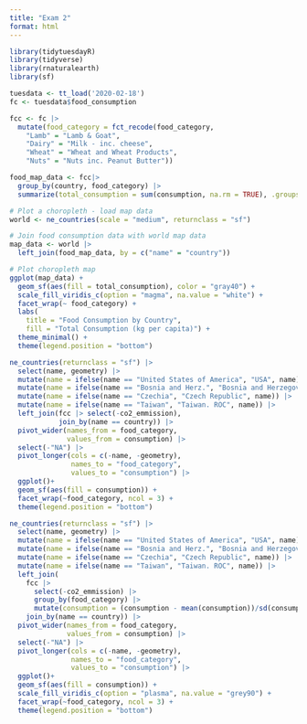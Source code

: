 ```yaml
---
title: "Exam 2"
format: html
---
```


```r
library(tidytuesdayR)
library(tidyverse)
library(rnaturalearth)
library(sf)
```

```r
tuesdata <- tt_load('2020-02-18')
fc <- tuesdata$food_consumption
```
```r
fcc <- fc |>
  mutate(food_category = fct_recode(food_category,
    "Lamb" = "Lamb & Goat",
    "Dairy" = "Milk - inc. cheese",
    "Wheat" = "Wheat and Wheat Products",
    "Nuts" = "Nuts inc. Peanut Butter"))
```

```r
food_map_data <- fcc|>
  group_by(country, food_category) |>
  summarize(total_consumption = sum(consumption, na.rm = TRUE), .groups = "drop")

# Plot a choropleth - load map data
world <- ne_countries(scale = "medium", returnclass = "sf")

# Join food consumption data with world map data
map_data <- world |>
  left_join(food_map_data, by = c("name" = "country"))

# Plot choropleth map
ggplot(map_data) +
  geom_sf(aes(fill = total_consumption), color = "gray40") +
  scale_fill_viridis_c(option = "magma", na.value = "white") +  
  facet_wrap(~ food_category) + 
  labs(
    title = "Food Consumption by Country",
    fill = "Total Consumption (kg per capita)") +
  theme_minimal() +
  theme(legend.position = "bottom")
```

```r
ne_countries(returnclass = "sf") |>
  select(name, geometry) |>
  mutate(name = ifelse(name == "United States of America", "USA", name)) |>
  mutate(name = ifelse(name == "Bosnia and Herz.", "Bosnia and Herzegovina", name)) |>
  mutate(name = ifelse(name == "Czechia", "Czech Republic", name)) |>
  mutate(name = ifelse(name == "Taiwan", "Taiwan. ROC", name)) |>
  left_join(fcc |> select(-co2_emmission), 
            join_by(name == country)) |>
  pivot_wider(names_from = food_category,
              values_from = consumption) |>
  select(-"NA") |>
  pivot_longer(cols = c(-name, -geometry),
               names_to = "food_category", 
               values_to = "consumption") |>
  ggplot()+
  geom_sf(aes(fill = consumption)) +
  facet_wrap(~food_category, ncol = 3) +
  theme(legend.position = "bottom")
```

```r
ne_countries(returnclass = "sf") |>
  select(name, geometry) |>
  mutate(name = ifelse(name == "United States of America", "USA", name)) |>
  mutate(name = ifelse(name == "Bosnia and Herz.", "Bosnia and Herzegovina", name)) |>
  mutate(name = ifelse(name == "Czechia", "Czech Republic", name)) |>
  mutate(name = ifelse(name == "Taiwan", "Taiwan. ROC", name)) |>
  left_join(
    fcc |> 
      select(-co2_emmission) |>
      group_by(food_category) |>
      mutate(consumption = (consumption - mean(consumption))/sd(consumption)),
    join_by(name == country)) |>
  pivot_wider(names_from = food_category,
              values_from = consumption) |>
  select(-"NA") |>
  pivot_longer(cols = c(-name, -geometry),
               names_to = "food_category", 
               values_to = "consumption") |>
  ggplot()+
  geom_sf(aes(fill = consumption)) +
  scale_fill_viridis_c(option = "plasma", na.value = "grey90") +
  facet_wrap(~food_category, ncol = 3) +
  theme(legend.position = "bottom")
```

